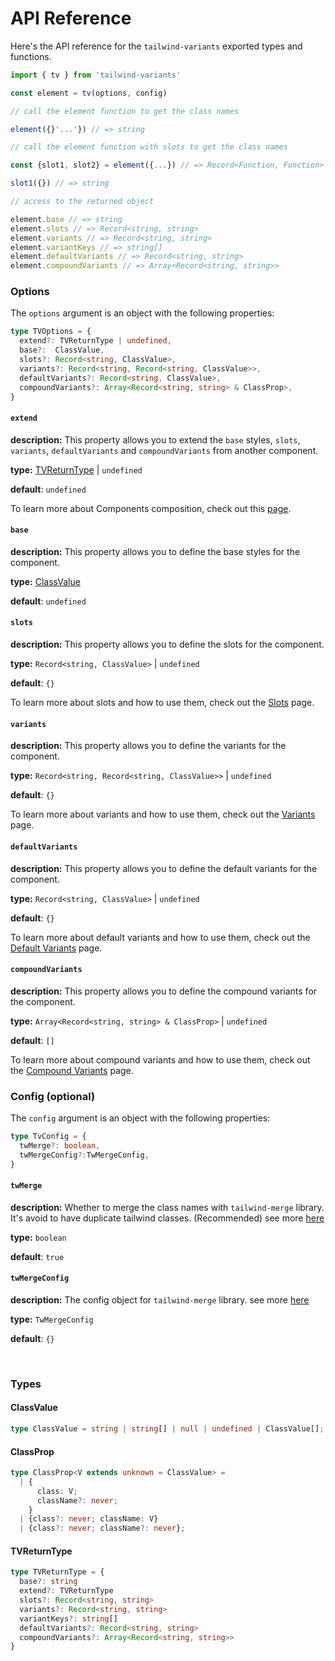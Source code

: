 # API Reference

Here's the API reference for the `tailwind-variants` exported types and functions.

```js
import { tv } from 'tailwind-variants'

const element = tv(options, config)

// call the element function to get the class names

element({}'...'}) // => string

// call the element function with slots to get the class names

const {slot1, slot2} = element({...}) // => Record<Function, Function>

slot1({}) // => string

// access to the returned object

element.base // => string
element.slots // => Record<string, string>
element.variants // => Record<string, string>
element.variantKeys // => string[]
element.defaultVariants // => Record<string, string>
element.compoundVariants // => Array<Record<string, string>>

```

### Options

The `options` argument is an object with the following properties:

```ts
type TVOptions = {
  extend?: TVReturnType | undefined,
  base?:  ClassValue,
  slots?: Record<string, ClassValue>,
  variants?: Record<string, Record<string, ClassValue>>,
  defaultVariants?: Record<string, ClassValue>,
  compoundVariants?: Array<Record<string, string> & ClassProp>,
}
```


#### `extend`

**description:** This property allows you to extend the `base` styles, `slots`, `variants`, 
`defaultVariants` and `compoundVariants` from another component.

**type:** [TVReturnType](/docs/api-reference#tvreturntype) | `undefined`  

**default**: `undefined` 

To learn more about Components composition, check out this [page](/docs/composing-components).


#### `base`

**description:** This property allows you to define the base styles for the component.

**type:**  [ClassValue](/docs/api-reference#classvalue)

**default**: `undefined`

#### `slots`

**description:** This property allows you to define the slots for the component.

**type:**  `Record<string, ClassValue>` | `undefined`

**default**: `{}`

To learn more about slots and how to use them, check out the [Slots](/docs/slots) page.

#### `variants`

**description:** This property allows you to define the variants for the component.

**type:**  `Record<string, Record<string, ClassValue>>` | `undefined`

**default**: `{}`

To learn more about variants and how to use them, check out the [Variants](/docs/variants) page.

#### `defaultVariants`

**description:** This property allows you to define the default variants for the component.

**type:**  `Record<string, ClassValue>` | `undefined`

**default**: `{}`

To learn more about default variants and how to use them, check out the [Default Variants](/docs/variants#default-variants) page.

#### `compoundVariants`

**description:** This property allows you to define the compound variants for the component.

**type:**  `Array<Record<string, string> & ClassProp>` | `undefined`

**default**: `[]`


To learn more about compound variants and how to use them, check out the [Compound Variants](/docs/variants#compound-variants) page.

### Config (optional)

The `config` argument is an object with the following properties:

```ts
type TvConfig = {
  twMerge?: boolean,
  twMergeConfig?:TwMergeConfig,
}
```

#### `twMerge`

**description:** Whether to merge the class names with `tailwind-merge` library. 
It's avoid to have duplicate tailwind classes. (Recommended) see more [here](https://github.com/dcastil/tailwind-merge/blob/v1.8.1/README.md)

**type:** `boolean`

**default**: `true`

#### `twMergeConfig`

**description:** The config object for `tailwind-merge` library. see more [here](https://github.com/dcastil/tailwind-merge/blob/v1.8.1/docs/configuration.md)

**type:** `TwMergeConfig`

**default**: `{}`

<br/>

### Types

#### ClassValue

```ts
type ClassValue = string | string[] | null | undefined | ClassValue[];
```

#### ClassProp

```ts
type ClassProp<V extends unknown = ClassValue> =
  | {
      class: V;
      className?: never;
    }
  | {class?: never; className: V}
  | {class?: never; className?: never};
```

#### TVReturnType

```ts
type TVReturnType = {
  base?: string
  extend?: TVReturnType
  slots?: Record<string, string>
  variants?: Record<string, string>
  variantKeys?: string[]
  defaultVariants?: Record<string, string>
  compoundVariants?: Array<Record<string, string>>
}
```